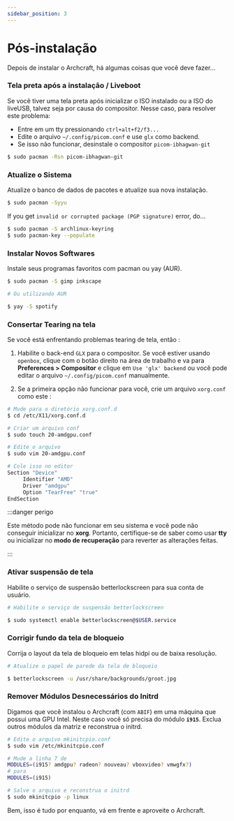 ```yaml
---
sidebar_position: 3
---
```


# Pós-instalação

Depois de instalar o Archcraft, há algumas coisas que você deve fazer...

### Tela preta após a instalação / Liveboot

Se você tiver uma tela preta após inicializar o ISO instalado ou a ISO do liveUSB, talvez seja por causa do compositor. Nesse caso, para resolver este problema:
- Entre em um tty pressionando `ctrl+alt+f2/f3...`
- Edite o arquivo `~/.config/picom.conf` e use `glx` como backend.
- Se isso não funcionar, desinstale o compositor `picom-ibhagwan-git`
```bash
$ sudo pacman -Rsn picom-ibhagwan-git
```

### Atualize o Sistema
Atualize o banco de dados de pacotes e atualize sua nova instalação.
```bash
$ sudo pacman -Syyu
```

If you get `invalid or corrupted package (PGP signature)` error, do...

```bash
$ sudo pacman -S archlinux-keyring
$ sudo pacman-key --populate
```

### Instalar Novos Softwares
Instale seus programas favoritos com pacman ou yay (AUR).

```bash
$ sudo pacman -S gimp inkscape

# Ou utilizando AUR

$ yay -S spotify		
```

### Consertar Tearing na tela
Se você está enfrentando problemas tearing de tela, então :

1. Habilite o back-end `GLX` para o compositor. Se você estiver usando `openbox`, clique com o botão direito na área de trabalho e
va para **Preferences > Compositor** e clique em `Use 'glx' backend` ou você pode editar o arquivo `~/.config/picom.conf` manualmente.

1. Se a primeira opção não funcionar para você, crie um arquivo `xorg.conf` como este :

```bash
# Mude para o diretório xorg.conf.d
$ cd /etc/X11/xorg.conf.d

# Criar um arquivo conf
$ sudo touch 20-amdgpu.conf

# Edite o arquivo
$ sudo vim 20-amdgpu.conf

# Cole isso no editor
Section "Device"
     Identifier "AMD"
     Driver "amdgpu"
     Option "TearFree" "true"
EndSection						
```
:::danger perigo

Este método pode não funcionar em seu sistema e você pode não conseguir inicializar no **xorg**. Portanto, certifique-se de saber como usar **tty** ou inicializar no **modo de recuperação** para reverter as alterações feitas.

:::

### Ativar suspensão de tela
Habilite o serviço de suspensão betterlockscreen para sua conta de usuário.

```bash
# Habilite o serviço de suspensão betterlockscreen

$ sudo systemctl enable betterlockscreen@$USER.service						
```

### Corrigir fundo da tela de bloqueio
Corrija o layout da tela de bloqueio em telas hidpi ou de baixa resolução.

```bash
# Atualize o papel de parede da tela de bloqueio

$ betterlockscreen -u /usr/share/backgrounds/groot.jpg
```

### Remover Módulos Desnecessários do Initrd
Digamos que você instalou o Archcraft (com `ABIF`) em uma máquina que possui uma GPU Intel. Neste caso você só precisa do módulo **`i915`**. Exclua outros módulos da matriz e reconstrua o initrd.

```bash
# Edite o arquivo mkinitcpio.conf
$ sudo vim /etc/mkinitcpio.conf

# Mude a linha 7 de
MODULES=(i915? amdgpu? radeon? nouveau? vboxvideo? vmwgfx?)
# para
MODULES=(i915)

# Salve o arquivo e reconstrua o initrd
$ sudo mkinitcpio -p linux						
```

Bem, isso é tudo por enquanto, vá em frente e aproveite o Archcraft.
